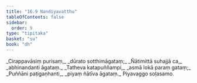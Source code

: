 ```yaml
---
title: "16.9 Nandiyavatthu"
tableOfContents: false
sidebar:
  order: 9
type: "tipitaka"
basket: "su"
book: "dh"
---
```



<DynamicBreadcrumb />

<Division number="219" book="dh" bookNo="18" page="45">

<Paragraph number="237" type="verses" book="dh">
_Cirappavāsiṃ purisaṃ,_  
_dūrato sotthimāgataṃ;_  
_Ñātimittā suhajjā ca,_  
_abhinandanti āgataṃ._  

</Paragraph>

</Division>
<Division number="220" book="dh" bookNo="18" page="45">

<Paragraph number="238" type="verses" book="dh">
_Tatheva katapuññampi,_  
_asmā lokā paraṃ gataṃ;_  
_Puññāni paṭigaṇhanti,_  
_piyaṃ ñātīva āgataṃ._  


</Paragraph>
</Division>

<Paragraph number="239" type="center" book="dh">
Piyavaggo soḷasamo.
</Paragraph>